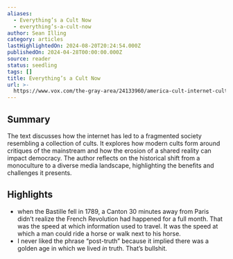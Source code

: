 ```yaml
---
aliases:
  - Everything’s a Cult Now
  - everything’s-a-cult-now
author: Sean Illing
category: articles
lastHighlightedOn: 2024-08-20T20:24:54.000Z
publishedOn: 2024-04-28T00:00:00.000Z
source: reader
status: seedling
tags: []
title: Everything’s a Cult Now
url: >-
  https://www.vox.com/the-gray-area/24133960/america-cult-internet-culture-end-monoculture-communication-tribalism?ueid=7389864840f4e9430e5b5d8098cf3e7e
---
```

## Summary

The text discusses how the internet has led to a fragmented society resembling a collection of cults. It explores how modern cults form around critiques of the mainstream and how the erosion of a shared reality can impact democracy. The author reflects on the historical shift from a monoculture to a diverse media landscape, highlighting the benefits and challenges it presents.

## Highlights

- when the Bastille fell in 1789, a Canton 30 minutes away from Paris didn’t realize the French Revolution had happened for a full month. That was the speed at which information used to travel. It was the speed at which a man could ride a horse or walk next to his horse.
- I never liked the phrase “post-truth” because it implied there was a golden age in which we lived _in_ truth. That’s bullshit.
